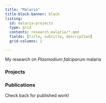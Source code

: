 ```yaml
---
title: "Malaria"
title-block-banner: black
listing:
  id: malaria-projects
  type: grid
  contents: research_malaria/*.qmd
  fields: [title, subtitle, description]
  grid-columns: 2

---
```


My research on *Plasmodium falciparum* malaria

### Projects

:::{#malaria-projects}

:::


### Publications

Check back for published work!
